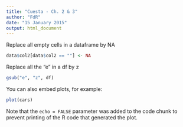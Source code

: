 ```yaml
---
title: "Cuesta - Ch. 2 & 3"
author: "FdR"
date: "15 January 2015"
output: html_document
---
```


Replace all empty cells in a dataframe by NA

```r
data$col2[data$col2 == ""] <- NA
```


Replace all the "e" in a df by z
```r
gsub("e", "z", df)
```

You can also embed plots, for example:

```r
plot(cars)
```

Note that the `echo = FALSE` parameter was added to the code chunk to prevent printing of the R code that generated the plot.
